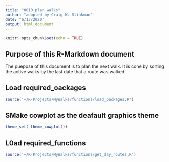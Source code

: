 ```yaml
---
title: "0010_plan_walks"
author: "adopted by Craig W. Slinkman"
date: "6/13/2020"
output: html_document
---
```


```r
knitr::opts_chunk$set(echo = TRUE)
```

## Purpose of this R-Markdown document

The puepose of this document is to plan the next walk.  It is cone by sorting the active walks by the last date that a route was walked.

## Load required_oackages

```r

source('~/R-Projects/MyWalks/functions/load_packages.R')

```

## SMake cowplot as the deafault graphics theme  

```r

theme_set( theme_cowplot())

```

## L0ad required_functions 

```r

source('~/R-Projects/MyWalks/functions/get_day_routes.R')

```

